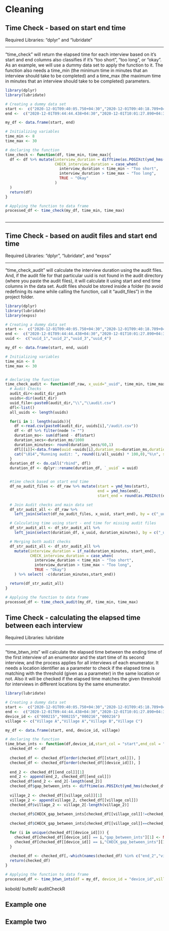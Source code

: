 # Cleaning

## Time Check - based on start end time
Required Libraries: "dplyr" and "lubridate"

****

"time_check" will return the elapsed time for each interview based on it's start and end columns also classifies if it's "too short", "too long", or "okay".
As an example, we will use a dummy data set to apply the function to it. The function also needs a time_min (the minimum time in minutes that an interview should take to be completed) and a time_max (the maximum time in minutes that an interview should take to be completed) parameters.
```r
library(dplyr)
library(lubridate)

# Creating a dummy data set
start <-  c("2020-12-01T09:40:05.750+04:30","2020-12-01T09:40:18.709+04:30","2020-12-01T09:45:40.879+04:30","2020-12-01T09:46:28.328+05:00")
end <-  c("2020-12-01T09:44:44.438+04:30","2020-12-01T10:01:27.890+04:30","2020-12-01T10:17:44.021+04:30","2020-12-01T10:18:32.717+05:00")

my_df <- data.frame(start, end)

# Initializing variables
time_min <- 8
time_max <- 30

# declaring the function
time_check <- function(df, time_min, time_max){
  df <- df %>% mutate(interview_duration = difftime(as.POSIXct(ymd_hms(end)), as.POSIXct(ymd_hms(start)), units = "mins"),
                      CHECK_interview_duration = case_when(
                        interview_duration < time_min ~ "Too short",
                        interview_duration > time_max ~ "Too long",
                        TRUE ~ "Okay"
                      )
  )
  return(df)
}

# Applying the function to data frame
processed_df <- time_check(my_df, time_min, time_max)
  
```


****

## Time Check - based on audit files and start end time
Required Libraries: "dplyr", "lubridate", and "expss"

****

"time_check_audit" will calculate the interview duration using the audit files. And, if the audit file for that particular uuid is not found in the audit directory (where you paste the audit files), it will calculate it using start and end time columns in the data set.
Audit files should be stored inside a folder (to avoid redefining its name while calling the function, call it "audit_files") in the project folder.
```r
library(dplyr)
library(lubridate)
library(expss)

# Creating a dummy data set
start <-  c("2020-12-01T09:40:05.750+04:30","2020-12-01T09:40:18.709+04:30","2020-12-01T09:45:40.879+04:30","2020-12-01T09:46:28.328+05:00")
end <-  c("2020-12-01T09:44:44.438+04:30","2020-12-01T10:01:27.890+04:30","2020-12-01T10:17:44.021+04:30","2020-12-01T10:18:32.717+05:00")
uuid <-  c("uuid_1","uuid_2","uuid_3","uuid_4")

my_df <- data.frame(start, end, uuid)

# Initializing variables
time_min <- 8
time_max <- 30


# declaring the function
time_check_audit <- function(df_raw, x_uuid="_uuid", time_min, time_max, audit_dir_path = "./audit_files/"){
  # Audit Checks
  audit_dir<-audit_dir_path
  uuids<-dir(audit_dir)
  uuid_file<-paste0(audit_dir,"\\","\\audit.csv")
  dfl<-list()
  all_uuids <- length(uuids)

  for(i in 1: length(uuids)){
    df <-read.csv(paste0(audit_dir, uuids[i],"/audit.csv"))
    df <- df %>% filter(node != "")
    duration_ms<- sum(df$end - df$start)
    duration_secs<-duration_ms/1000
    duration_minutes<- round(duration_secs/60,1)
    dfl[[i]]<-data.frame(uuid =uuids[i],duration_ms=duration_ms,durations_secs=duration_secs,duration_minutes= duration_minutes)
    cat("\014","Running audit: ", round((i/all_uuids) * 100,0),"%\n", sep = "")
  }
  duration_df <- do.call("rbind", dfl)
  duration_df <- dplyr::rename(duration_df, `_uuid` = uuid)


  #time check based on start end time
  df_no_audit_files <- df_raw %>% mutate(start = ymd_hms(start),
                                         end = ymd_hms(end),
                                         start_end = round(as.POSIXct(end) - as.POSIXct(start)))

  # Join Audit checks and main data set
  df_str_audit_all <- df_raw %>%
    left_join(select(df_no_audit_files, x_uuid, start_end), by = c("_uuid"="_uuid"))

  # Calculating time using start - end time for missing audit files
  df_str_audit_all <- df_str_audit_all %>%
    left_join(select(duration_df, x_uuid, duration_minutes), by = c("_uuid"="_uuid"))

  # Merging both audit checks
  df_str_audit_all <- df_str_audit_all %>%
    mutate(interview_duration = if_na(duration_minutes, start_end),
           CHECK_interview_duration = case_when(
             interview_duration < time_min ~ "Too short",
             interview_duration > time_max ~ "Too long",
             TRUE ~ "Okay")
    ) %>% select( -c(duration_minutes,start_end))

  return(df_str_audit_all)
}

# Applying the function to data frame
processed_df <- time_check_audit(my_df, time_min, time_max)
```


## Time Check - calculating the elapsed time between each interview
Required Libraries: lubridate

****

"time_btwn_ints" will calculate the elapsed time between the ending time of the first interview of an enumerator and the start time of its second interview, and the process applies for all interviews of each enumerator.
It needs a location identifier as a parameter to check if the elapsed time is matching with the threshold (given as a parameter) in the same location or not. Also it will be checked if the elapsed time matches the given threshold for interviews in different locations by the same enumerator.
```r
library(lubridate)

# Creating a dummy data set
start <-  c("2020-12-01T09:40:05.750+04:30","2020-12-01T09:45:18.709+04:30","2020-12-01T09:45:40.879+04:30","2020-12-01T10:25:28.32+04:30")
end <-  c("2020-12-01T09:44:44.438+04:30","2020-12-01T10:01:27.890+04:30","2020-12-01T10:17:44.021+04:30","2020-12-01T10:18:32.717+04:30")
device_id <- c("000215","000215","000216","000216")
village <- c("Village A","Village A","Village B","Village C")

my_df <- data.frame(start, end, device_id, village)

# declaring the function
time_btwn_ints <- function(df,device_id,start_col = "start",end_col = "end",village_col, same_village_threshold=3,diff_village_threshold=5){
  checked_df <- df
  
  checked_df <- checked_df[order(checked_df[[start_col]]), ]
  checked_df <- checked_df[order(checked_df[[device_id]]), ]
  
  end_2 <- checked_df[[end_col]][1]
  end_2 <- append(end_2, checked_df[[end_col]])
  checked_df$end_2 <- end_2[-length(end_2)]
  checked_df$gap_between_ints <- difftime(as.POSIXct(ymd_hms(checked_df[[start_col]])), as.POSIXct(ymd_hms(checked_df$end_2)), units = "mins")
  
  village_2 <- checked_df[[village_col]][1]
  village_2 <- append(village_2, checked_df[[village_col]])
  checked_df$village_2 <- village_2[-length(village_2)]
  
  checked_df$CHECK_gap_between_ints[checked_df[[village_col]]!=checked_df$village_2 & as.numeric(checked_df$gap_between_ints) < diff_village_threshold] <- paste0("the elapsed time between two interviews in different villages is less than ",diff_village_threshold, " minutes")
  
  checked_df$CHECK_gap_between_ints[checked_df[[village_col]]==checked_df$village_2 & as.numeric(checked_df$gap_between_ints) < same_village_threshold] <- paste0("the elapsed time between two interviews in the same village is less than ",same_village_threshold, " minutes")

  for (i in unique(checked_df[[device_id]])) {
    checked_df[checked_df[[device_id]] == i,"gap_between_ints"][1] <- NA
    checked_df[checked_df[[device_id]] == i,"CHECK_gap_between_ints"][1] <- "okay"
  }
  
  checked_df <- checked_df[,-which(names(checked_df) %in% c("end_2","village_2"))]
  return(checked_df)
}

# Applying the function to data frame
processed_df <- time_btwn_ints(df = my_df, device_id = "device_id",village_col = "village", same_village_threshold = 2,diff_village_threshold = 10)
```

kobold/ butteR/ auditCheckR

## Example one

## Example two


